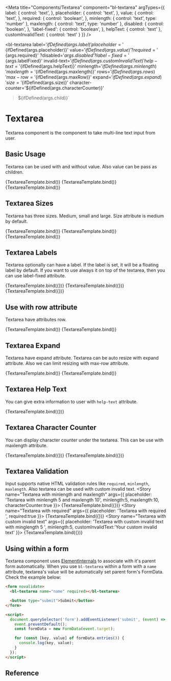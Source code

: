

<Meta
  title="Components/Textarea"
  component="bl-textarea"
  argTypes={{
    label: {
      control: 'text',
    },
    placeholder: {
      control: 'text',
    },
    value: {
      control: 'text',
    },
    required: {
      control: 'boolean',
    },
    minlength: {
      control: 'text',
      type: 'number'
    },
    maxlength: {
      control: 'text',
      type: 'number'
    },
    disabled: {
      control: 'boolean',
    },
    'label-fixed': {
      control: 'boolean',
    },
    helpText: {
      control: 'text'
    },
    customInvalidText: {
      control: 'text'
    }
  }}
/>

  <bl-textarea
      label='${ifDefined(args.label)}'
      placeholder='${ifDefined(args.placeholder)}'
      value='${ifDefined(args.value)}'
      ?required='${args.required}'
      ?disabled='${args.disabled}'
      ?label-fixed='${args.labelFixed}'
      invalid-text='${ifDefined(args.customInvalidText)}'
      help-text='${ifDefined(args.helpText)}'
      minlength='${ifDefined(args.minlength)}'
      maxlength='${ifDefined(args.maxlength)}'
      rows='${ifDefined(args.rows)}'
      max-row='${ifDefined(args.maxRow)}'
      expand='${ifDefined(args.expand)}'
      size='${ifDefined(args.size)}'
      character-counter='${ifDefined(args.characterCounter)}'
>${ifDefined(args.child)}</bl-textarea>`

# Textarea

Textarea component is the component to take multi-line text input from user.

## Basic Usage

Textarea can be used with and without value. Also value can be pass as children.

<Canvas>
  <Story name="Textarea" args={{ placeholder: 'Type something...' }}>
    {TextareaTemplate.bind()}
  </Story>
  <Story name="Textarea with value" args={{ value: 'Some dummy text' }}>
    {TextareaTemplate.bind()}
  </Story>
  <Story name="Textarea with child value" args={{ child: 'Some dummy text as children of textarea' }}>
    {TextareaTemplate.bind()}
  </Story>
</Canvas>

## Textarea Sizes

Textarea has three sizes. Medium, small and large. Size attribute is medium by default.

<Canvas>
  <Story name="Textarea small"  args={{ size:"small", placeholder: 'small' }}>
    {TextareaTemplate.bind()}
  </Story>
  <Story name="Textarea medium" args={{ placeholder: 'medium' }}>
    {TextareaTemplate.bind()}
  </Story>
  <Story name="Textarea large"  args={{ size:"large", placeholder: 'large' }}>
    {TextareaTemplate.bind()}
  </Story>
</Canvas>

## Textarea Labels

Textarea optionally can have a label. If the label is set, it will be a floating label by default. If you want to use always it on top of the textarea, then you can use label-fixed attribute.

<Canvas isColumn>
  <Story name="Textarea With Label"
         args={{ label: 'Your Label', placeholder: 'Type something...' }}>
    {TextareaTemplate.bind({})}
  </Story>
  <Story name="Textarea With Fixed Label" args={{
    label: 'Your Fixed Label',
    labelFixed: true,
    placeholder: 'Type something...'
  }}>
    {TextareaTemplate.bind({})}
  </Story>
  <Story name="Textarea Without Label" args={{ placeholder: 'Type something...' }}>
    {TextareaTemplate.bind({})}
  </Story>
</Canvas>

## Use with row attribute

Textarea have attributes row.

<Canvas>
  <Story name="Textarea with five rows" args={{ rows:'5' }}>
    {TextareaTemplate.bind()}
  </Story>
  <Story name="Textarea with two rows" args={{ rows:'2' }}>
    {TextareaTemplate.bind()}
  </Story>
</Canvas>

## Textarea Expand

Textarea have expand attribute. Textarea can be auto resize with expand attribute.
Also we can limit resizing with max-row attribute.

<Canvas>
  <Story name="Textarea with expand and max-row" args={{ expand:true, rows:'2', maxRow:4 }}>
    {TextareaTemplate.bind()}
  </Story>
  <Story name="Textarea with expand" args={{ expand:true, rows:'2' }}>
    {TextareaTemplate.bind()}
  </Story>
</Canvas>

## Textarea Help Text

You can give extra information to user with `help-text` attribute.

<Canvas>
  <Story name="Textarea Help Text"
         args={{ placeholder: 'Type something...', helpText: 'Your help text' }}>
    {TextareaTemplate.bind({})}
  </Story>
</Canvas>

## Textarea Character Counter

You can display character counter under the textarea. This can be use with maxlength attribute.

<Canvas>
  <Story name="Textarea with character counter and maxlength"
         args={{ placeholder: 'Type something...' ,characterCounter:true, maxlength:"20" }}>
    {TextareaTemplate.bind({})}
  </Story>
  <Story name="Textarea with character counter"
         args={{ placeholder: 'Type something...' ,characterCounter:true }}>
    {TextareaTemplate.bind({})}
  </Story>
</Canvas>

## Textarea Validation

Input supports native HTML validation rules like `required`, `minlength`, `maxlength`.
Also textarea can be used with custom invalid text.
<Canvas>
  <Story name="Textarea with minlength and maxlength"
         args={{ placeholder: 'Textarea with minlength 5 and maxlength 10', minlength:5, maxlength:10, characterCounter:true }}>
    {TextareaTemplate.bind({})}
  </Story>
  <Story name="Textarea with required"
         args={{ placeholder: 'Textarea with required ', required:true }}>
    {TextareaTemplate.bind({})}
  </Story>
  <Story name="Textarea with custom invalid text"
         args={{ placeholder: 'Textarea with custom invalid text with minglength 5 ', minlength:5, customInvalidText:'Your custom invalid text' }}>
    {TextareaTemplate.bind({})}
  </Story>
</Canvas>

## Using within a form

Textarea component uses [ElementInternals](https://developer.mozilla.org/en-US/docs/Web/API/ElementInternals) to associate with it's parent form automatically. When you use `bl-textarea` within a form with a `name` attribute, textarea's value will be automatically set parent form's FormData. Check the example below:

```html
<form novalidate>
  <bl-textarea name="name" required></bl-textarea>

  <button type="submit">Submit</button>
</form>

<script>
  document.querySelector('form').addEventListener('submit', (event) => {
    event.preventDefault();
    const formData = new FormData(event.target);

    for (const [key, value] of formData.entries()) {
      console.log(key, value);
    }
  });
</script>
```

## Reference

<ArgsTable of="bl-textarea" />

